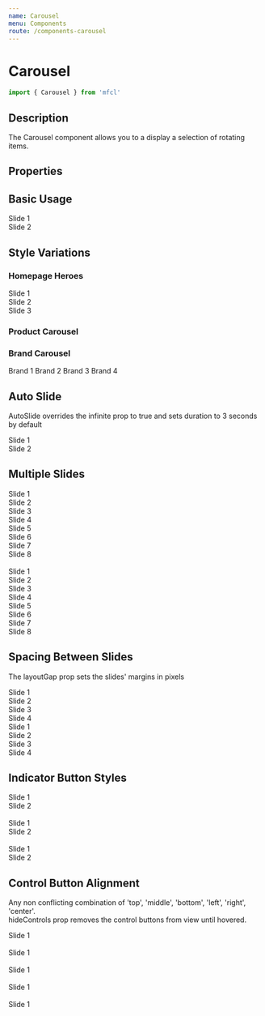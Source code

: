 ```yaml
---
name: Carousel
menu: Components
route: /components-carousel
---
```



# Carousel

```javascript
import { Carousel } from 'mfcl'
```

## Description

The Carousel component allows you to a display a selection of rotating items.

## Properties

<Props of={Carousel} />

## Basic Usage

<Playground>
  <Carousel ariaLabel="one">
    <div style={{ backgroundColor: 'lavender' }}>Slide 1</div>
    <div style={{ backgroundColor: 'pink' }}>Slide 2</div>
  </Carousel>
</Playground>

## Style Variations

### Homepage Heroes

<Playground>
  <Carousel hideControls duration={5000} ariaLabel="one">
    <div style={{ backgroundColor: 'lavender' }}>Slide 1</div>
    <div style={{ backgroundColor: 'pink' }}>Slide 2</div>
    <div style={{ backgroundColor: 'lightgreen' }}>Slide 3</div>
  </Carousel>
</Playground>

### Product Carousel

<Playground>
  <Carousel itemsToShow={4} layoutGap={5} infinite hideIndicators controlAlignment="apart" ariaLabel="one">
    <ProductCard
      brandImg="https://cdn.zeplin.io/5f10c55f15b5648d753636bf/assets/E1C61C66-6366-44A6-8F34-5D11764BC0C1.svg"
      productImg="https://i1.adis.ws/i/hmk/133558"
      title="Product 1"
      brand="Serta"
      size="Wumbo"
      discountPrice="2300"
      price="3500"
      matchPercentage="98"
      reviews="215"
      rating="4"
      style={{
        width: '100%'
      }}
    />
    <ProductCard
      brandImg="https://cdn.zeplin.io/5f10c55f15b5648d753636bf/assets/E1C61C66-6366-44A6-8F34-5D11764BC0C1.svg"
      productImg="https://i1.adis.ws/i/hmk/133558"
      title="Product 2"
      brand="Serta"
      size="Wumbo"
      discountPrice="5000"
      price="8500"
      matchPercentage="80"
      reviews="100"
      rating="5"
      style={{
        width: '100%'
      }}
    />
    <ProductCard
      brandImg="https://cdn.zeplin.io/5f10c55f15b5648d753636bf/assets/E1C61C66-6366-44A6-8F34-5D11764BC0C1.svg"
      productImg="https://i1.adis.ws/i/hmk/133558"
      title="Product 3"
      brand="Serta"
      size="Wumbo"
      discountPrice="700"
      price="1000"
      matchPercentage="100"
      reviews="10"
      rating="2"
      style={{
        width: '100%'
      }}
    />
    <ProductCard
      brandImg="https://cdn.zeplin.io/5f10c55f15b5648d753636bf/assets/E1C61C66-6366-44A6-8F34-5D11764BC0C1.svg"
      productImg="https://i1.adis.ws/i/hmk/133558"
      title="Product 4"
      brand="Serta"
      size="Wumbo"
      discountPrice="2300"
      price="3500"
      matchPercentage="98"
      reviews="215"
      rating="4"
      style={{
        width: '100%'
      }}
    />
    <ProductCard
      brandImg="https://cdn.zeplin.io/5f10c55f15b5648d753636bf/assets/E1C61C66-6366-44A6-8F34-5D11764BC0C1.svg"
      productImg="https://i1.adis.ws/i/hmk/133558"
      title="Product 5"
      brand="Serta"
      size="Wumbo"
      discountPrice="2300"
      price="3500"
      matchPercentage="98"
      reviews="215"
      rating="4"
      style={{
        width: '100%'
      }}
    />
    <ProductCard
      brandImg="https://cdn.zeplin.io/5f10c55f15b5648d753636bf/assets/E1C61C66-6366-44A6-8F34-5D11764BC0C1.svg"
      productImg="https://i1.adis.ws/i/hmk/133558"
      title="Product 6"
      brand="Serta"
      size="Wumbo"
      discountPrice="2300"
      price="3500"
      matchPercentage="98"
      reviews="215"
      rating="4"
      style={{
        width: '100%'
      }}
    />
  </Carousel>
</Playground>

### Brand Carousel

<Playground>
  <Carousel itemsToShow={4} layoutGap={5} infinite hideIndicators controlAlignment="top right" ariaLabel="one">
    <Panel rounded>
      <PanelItem>Brand 1</PanelItem>
    </Panel>
    <Panel rounded>
      <PanelItem>Brand 2</PanelItem>
    </Panel>
    <Panel rounded>
      <PanelItem>Brand 3</PanelItem>
    </Panel>
    <Panel rounded>
      <PanelItem>Brand 4</PanelItem>
    </Panel>
  </Carousel>
</Playground>

## Auto Slide

AutoSlide overrides the infinite prop to true and sets duration to 3 seconds by default

<Playground>
  <Carousel ariaLabel="one">
    <div style={{ backgroundColor: 'lavender' }}>Slide 1</div>
    <div style={{ backgroundColor: 'pink' }}>Slide 2</div>
  </Carousel>
</Playground>

## Multiple Slides

<Playground>
  <Carousel itemsToShow={2} ariaLabel="one">
    <div style={{ backgroundColor: 'lavender' }}>Slide 1</div>
    <div style={{ backgroundColor: 'pink' }}>Slide 2</div>
    <div style={{ backgroundColor: 'lightgreen' }}>Slide 3</div>
    <div style={{ backgroundColor: 'lightblue' }}>Slide 4</div>
    <div style={{ backgroundColor: 'lightyellow' }}>Slide 5</div>
    <div style={{ backgroundColor: 'lightpink' }}>Slide 6</div>
    <div style={{ backgroundColor: 'brown' }}>Slide 7</div>
    <div style={{ backgroundColor: 'tan' }}>Slide 8</div>
  </Carousel>
  <br />
  <Carousel infinite itemsToShow={3}>
    <div style={{ backgroundColor: 'lavender' }}>Slide 1</div>
    <div style={{ backgroundColor: 'pink' }}>Slide 2</div>
    <div style={{ backgroundColor: 'lightgreen' }}>Slide 3</div>
    <div style={{ backgroundColor: 'lightblue' }}>Slide 4</div>
    <div style={{ backgroundColor: 'lightyellow' }}>Slide 5</div>
    <div style={{ backgroundColor: 'lightpink' }}>Slide 6</div>
    <div style={{ backgroundColor: 'brown' }}>Slide 7</div>
    <div style={{ backgroundColor: 'tan' }}>Slide 8</div>
  </Carousel>
</Playground>

## Spacing Between Slides

The layoutGap prop sets the slides' margins in pixels

<Playground>
  <Carousel itemsToShow={2} layoutGap={20} ariaLabel="one">
    <div style={{ backgroundColor: 'lavender' }}>Slide 1</div>
    <div style={{ backgroundColor: 'pink' }}>Slide 2</div>
    <div style={{ backgroundColor: 'lightgreen' }}>Slide 3</div>
    <div style={{ backgroundColor: 'lightblue' }}>Slide 4</div>
  </Carousel>

  <Carousel infinite itemsToShow={2} layoutGap={5} ariaLabel="one">
    <div style={{ backgroundColor: 'lavender' }}>Slide 1</div>
    <div style={{ backgroundColor: 'pink' }}>Slide 2</div>
    <div style={{ backgroundColor: 'lightgreen' }}>Slide 3</div>
    <div style={{ backgroundColor: 'lightblue' }}>Slide 4</div>
  </Carousel>
</Playground>

## Indicator Button Styles

<Playground>
  <Carousel indicatorStyle="round" ariaLabel="one">
    <div style={{ backgroundColor: 'lavender' }}>Slide 1</div>
    <div style={{ backgroundColor: 'pink' }}>Slide 2</div>
  </Carousel>
  <br />
  <Carousel indicatorStyle="bar" ariaLabel="one">
    <div style={{ backgroundColor: 'lavender' }}>Slide 1</div>
    <div style={{ backgroundColor: 'pink' }}>Slide 2</div>
  </Carousel>
  <br />
  <Carousel hideIndicators ariaLabel="one">
    <div style={{ backgroundColor: 'lavender' }}>Slide 1</div>
    <div style={{ backgroundColor: 'pink' }}>Slide 2</div>
  </Carousel>
</Playground>

## Control Button Alignment

Any non conflicting combination of 'top', 'middle', 'bottom', 'left', 'right', 'center'.  
hideControls prop removes the control buttons from view until hovered.

<Playground>
  <Carousel controlAlignment="top center" ariaLabel="one">
    <div style={{ backgroundColor: 'lavender' }}>Slide 1</div>
  </Carousel>
  <br />
  <Carousel controlAlignment="middle apart" ariaLabel="one">
    <div style={{ backgroundColor: 'lavender' }}>Slide 1</div>
  </Carousel>
  <br />
  <Carousel controlAlignment="apart" ariaLabel="one">
    <div style={{ backgroundColor: 'lavender' }}>Slide 1</div>
  </Carousel>
  <br />
  <Carousel controlAlignment="bottom right" ariaLabel="one">
    <div style={{ backgroundColor: 'lavender' }}>Slide 1</div>
  </Carousel>
  <br />
  <Carousel hideControls ariaLabel="one">
    <div style={{ backgroundColor: 'lavender' }}>Slide 1</div>
  </Carousel>
</Playground>
